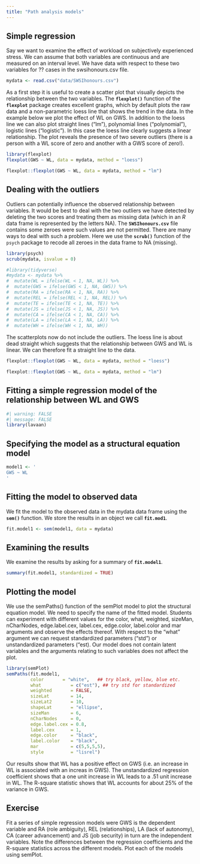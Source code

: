 ```yaml
---
title: "Path analysis models"
---
```


## Simple regression

Say we want to examine the effect of workload on subjectively experienced stress. We can assume that both variables are continuous and are measured on an interval level. We have data with respect to these two variables for ?? cases in the swsihonours.csv file.

```r
mydata <- read.csv("data/SWSIhonours.csv")
```

As a first step it is useful to create a scatter plot that visually depicts the relationship between the two variables. The **`flexplot()`** function of the **`flexplot`** package creates excellent graphs, which by default plots the raw data and a non-parametric loess line that shows the trend in the data. In the example below we plot the effect of WL on GWS. In addition to the loess line we can also plot straight lines ("lm"), polynomial lines ("polynomial"), logistic lines ("logistic"). In this case the loess line clearly suggests a linear relationship. The plot reveals the presence of two severe outliers (there is a person with a WL score of zero and another with a GWS score of zero!).

```r
library(flexplot)
flexplot(GWS ~ WL, data = mydata, method = "loess")
```

```r
flexplot::flexplot(GWS ~ WL, data = mydata, method = "lm")
```

## Dealing with the outliers

Outliers can potentially influence the observed relationship between variables. It would be best to deal with the two outliers we have detected by deleting the two scores and treating them as missing data (which in an *R* data frame is represented by the letters NA). The **`SWSIhonours.csv`** file contains some zeroes were such values are not permitted. There are many ways to deal with such a problem. Here we use the **`scrub()`** function of the `psych` package to recode all zeroes in the data frame to NA (missing).

```r
library(psych)
scrub(mydata, isvalue = 0)

#library(tidyverse)
#mydata <- mydata %>% 
#  mutate(WL = ifelse(WL < 1, NA, WL)) %>% 
#  mutate(GWS = ifelse(GWS < 1, NA, GWS)) %>% 
#  mutate(RA = ifelse(RA < 1, NA, RA)) %>%
#  mutate(REL = ifelse(REL < 1, NA, REL)) %>%
#  mutate(TE = ifelse(TE < 1, NA, TE)) %>%
#  mutate(JS = ifelse(JS < 1, NA, JS)) %>%
#  mutate(CA = ifelse(CA < 1, NA, CA)) %>%
#  mutate(LA = ifelse(LA < 1, NA, LA)) %>%  
#  mutate(WH = ifelse(WH < 1, NA, WH))
```

The scatterplots now do not include the outliers. The loess line is about dead straight which suggests that the relationship between GWS and WL is linear. We can therefore fit a straight line to the data.

```r
flexplot::flexplot(GWS ~ WL, data = mydata, method = "loess")
```


```r
flexplot::flexplot(GWS ~ WL, data = mydata, method = "lm")
```

## Fitting a simple regression model of the relationship between WL and GWS

```r
#| warning: FALSE
#| message: FALSE
library(lavaan)
```

## Specifying the model as a structural equation model
```r
model1 <- '
GWS ~ WL
'
```

## Fitting the model to observed data

We fit the model to the observed data in the mydata data frame using the **`sem()`** function. We store the results in an object we call **`fit.mod1`**.

```r
fit.model1 <- sem(model1, data = mydata)
```

## Examining the results

We examine the results by asking for a summary of **`fit.model1`**.

```r
summary(fit.model1, standardized = TRUE)
```

## Plotting the model

We use the semPaths() function of the semPlot model to plot the structural equation model. We need to specify the name of the fitted model. Students can experiment with different values for the color, what, weighted, sizeMan, nCharNodes, edge.label.cex, label.cex, edge.color, label.color and mar arguments and observe the effects thereof. With respect to the "what" argument we can request standardized parameters ("std") or unstandardized parameters ("est). Our model does not contain latent variables and the arguments relating to such variables does not affect the plot.

```r
library(semPlot)
semPaths(fit.model1,
         color       = "white",   ## try black, yellow, blue etc.
         what           = c("est"), ## try std for standardized
         weighted       = FALSE,
         sizeLat        = 14,
         sizeLat2       = 10,          
         shapeLat       = "ellipse",
         sizeMan        = 6,
         nCharNodes     = 0,
         edge.label.cex = 0.8,
         label.cex      = 1, 
         edge.color     = "black",
         label.color    = "black",
         mar            = c(5,5,5,5),
         style          = "lisrel")
```
Our results show that WL has a positive effect on GWS (i.e. an increase in WL is associated with an increas in GWS). The unstandardized regression coefficient shows that a one unit increase in WL leads to a .51 unit increase in WL. The R-square statistic shows that WL accounts for about 25% of the variance in GWS.

## Exercise

Fit a series of simple regression models were GWS is the dependent variable and RA (role ambiguity), REL (relationships), LA (lack of autonomy), CA (career advancement) and JS (job security) in turn are the independent variables. Note the differences between the regression coefficients and the R-square statistics across the different models. Plot each of the models using semPlot.

